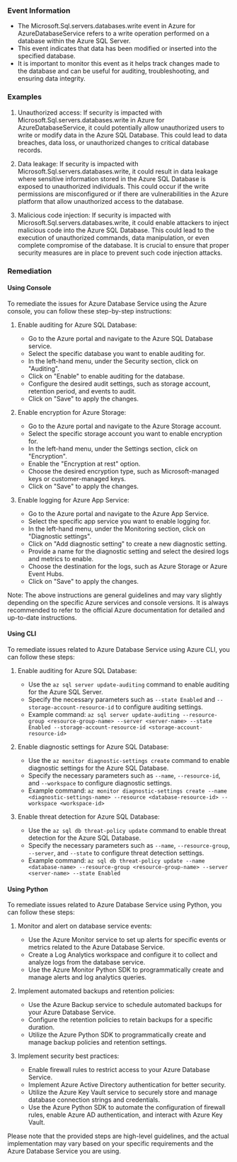 
### Event Information

- The Microsoft.Sql.servers.databases.write event in Azure for AzureDatabaseService refers to a write operation performed on a database within the Azure SQL Server.
- This event indicates that data has been modified or inserted into the specified database.
- It is important to monitor this event as it helps track changes made to the database and can be useful for auditing, troubleshooting, and ensuring data integrity.


### Examples

1. Unauthorized access: If security is impacted with Microsoft.Sql.servers.databases.write in Azure for AzureDatabaseService, it could potentially allow unauthorized users to write or modify data in the Azure SQL Database. This could lead to data breaches, data loss, or unauthorized changes to critical database records.

2. Data leakage: If security is impacted with Microsoft.Sql.servers.databases.write, it could result in data leakage where sensitive information stored in the Azure SQL Database is exposed to unauthorized individuals. This could occur if the write permissions are misconfigured or if there are vulnerabilities in the Azure platform that allow unauthorized access to the database.

3. Malicious code injection: If security is impacted with Microsoft.Sql.servers.databases.write, it could enable attackers to inject malicious code into the Azure SQL Database. This could lead to the execution of unauthorized commands, data manipulation, or even complete compromise of the database. It is crucial to ensure that proper security measures are in place to prevent such code injection attacks.

### Remediation

#### Using Console

To remediate the issues for Azure Database Service using the Azure console, you can follow these step-by-step instructions:

1. Enable auditing for Azure SQL Database:
   - Go to the Azure portal and navigate to the Azure SQL Database service.
   - Select the specific database you want to enable auditing for.
   - In the left-hand menu, under the Security section, click on "Auditing".
   - Click on "Enable" to enable auditing for the database.
   - Configure the desired audit settings, such as storage account, retention period, and events to audit.
   - Click on "Save" to apply the changes.

2. Enable encryption for Azure Storage:
   - Go to the Azure portal and navigate to the Azure Storage account.
   - Select the specific storage account you want to enable encryption for.
   - In the left-hand menu, under the Settings section, click on "Encryption".
   - Enable the "Encryption at rest" option.
   - Choose the desired encryption type, such as Microsoft-managed keys or customer-managed keys.
   - Click on "Save" to apply the changes.

3. Enable logging for Azure App Service:
   - Go to the Azure portal and navigate to the Azure App Service.
   - Select the specific app service you want to enable logging for.
   - In the left-hand menu, under the Monitoring section, click on "Diagnostic settings".
   - Click on "Add diagnostic setting" to create a new diagnostic setting.
   - Provide a name for the diagnostic setting and select the desired logs and metrics to enable.
   - Choose the destination for the logs, such as Azure Storage or Azure Event Hubs.
   - Click on "Save" to apply the changes.

Note: The above instructions are general guidelines and may vary slightly depending on the specific Azure services and console versions. It is always recommended to refer to the official Azure documentation for detailed and up-to-date instructions.

#### Using CLI

To remediate issues related to Azure Database Service using Azure CLI, you can follow these steps:

1. Enable auditing for Azure SQL Database:
   - Use the `az sql server update-auditing` command to enable auditing for the Azure SQL Server.
   - Specify the necessary parameters such as `--state Enabled` and `--storage-account-resource-id` to configure auditing settings.
   - Example command: `az sql server update-auditing --resource-group <resource-group-name> --server <server-name> --state Enabled --storage-account-resource-id <storage-account-resource-id>`

2. Enable diagnostic settings for Azure SQL Database:
   - Use the `az monitor diagnostic-settings create` command to enable diagnostic settings for the Azure SQL Database.
   - Specify the necessary parameters such as `--name`, `--resource-id`, and `--workspace` to configure diagnostic settings.
   - Example command: `az monitor diagnostic-settings create --name <diagnostic-settings-name> --resource <database-resource-id> --workspace <workspace-id>`

3. Enable threat detection for Azure SQL Database:
   - Use the `az sql db threat-policy update` command to enable threat detection for the Azure SQL Database.
   - Specify the necessary parameters such as `--name`, `--resource-group`, `--server`, and `--state` to configure threat detection settings.
   - Example command: `az sql db threat-policy update --name <database-name> --resource-group <resource-group-name> --server <server-name> --state Enabled`

#### Using Python

To remediate issues related to Azure Database Service using Python, you can follow these steps:

1. Monitor and alert on database service events:
   - Use the Azure Monitor service to set up alerts for specific events or metrics related to the Azure Database Service.
   - Create a Log Analytics workspace and configure it to collect and analyze logs from the database service.
   - Use the Azure Monitor Python SDK to programmatically create and manage alerts and log analytics queries.

2. Implement automated backups and retention policies:
   - Use the Azure Backup service to schedule automated backups for your Azure Database Service.
   - Configure the retention policies to retain backups for a specific duration.
   - Utilize the Azure Python SDK to programmatically create and manage backup policies and retention settings.

3. Implement security best practices:
   - Enable firewall rules to restrict access to your Azure Database Service.
   - Implement Azure Active Directory authentication for better security.
   - Utilize the Azure Key Vault service to securely store and manage database connection strings and credentials.
   - Use the Azure Python SDK to automate the configuration of firewall rules, enable Azure AD authentication, and interact with Azure Key Vault.

Please note that the provided steps are high-level guidelines, and the actual implementation may vary based on your specific requirements and the Azure Database Service you are using.

